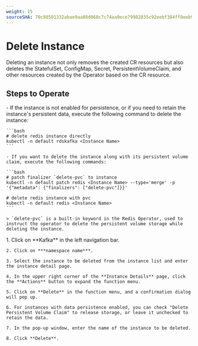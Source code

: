 ```yaml
---
weight: 15
sourceSHA: 70c88501332abae9aa88d068c7c74aa9ece79982835c92eebf384ff8eeb97b31
---
```


# Delete Instance

Deleting an instance not only removes the created CR resources but also deletes the StatefulSet, ConfigMap, Secret, PersistentVolumeClaim, and other resources created by the Operator based on the CR resource.

## Steps to Operate

<Tabs>
  <Tab label="CLI">
    - If the instance is not enabled for persistence, or if you need to retain the instance's persistent data, execute the following command to delete the instance:

    ```bash
    # delete redis instance directly
    kubectl -n default rdskafka <Instance Name>
    ```

    - If you want to delete the instance along with its persistent volume claim, execute the following commands:

    ```bash
    # patch finalizer `delete-pvc` to instance
    kubectl -n default patch redis <Instance Name> --type='merge' -p '{"metadata": {"finalizers": ["delete-pvc"]}}'

    # delete redis instance with pvc
    kubectl -n default redis <Instance Name>
    ```

    > `delete-pvc` is a built-in keyword in the Redis Operator, used to instruct the operator to delete the persistent volume storage while deleting the instance.
  </Tab>

  <Tab label="Web Console">
    1. Click on **Kafka** in the left navigation bar.

    2. Click on ***namespace name***.

    3. Select the instance to be deleted from the instance list and enter the instance detail page.

    4. In the upper right corner of the **Instance Details** page, click the **Actions** button to expand the function menu.

    5. Click on **Delete** in the function menu, and a confirmation dialog will pop up.

    6. For instances with data persistence enabled, you can check "Delete Persistent Volume Claim" to release storage, or leave it unchecked to retain the data.

    7. In the pop-up window, enter the name of the instance to be deleted.

    8. Click **Delete**.
  </Tab>
</Tabs>
